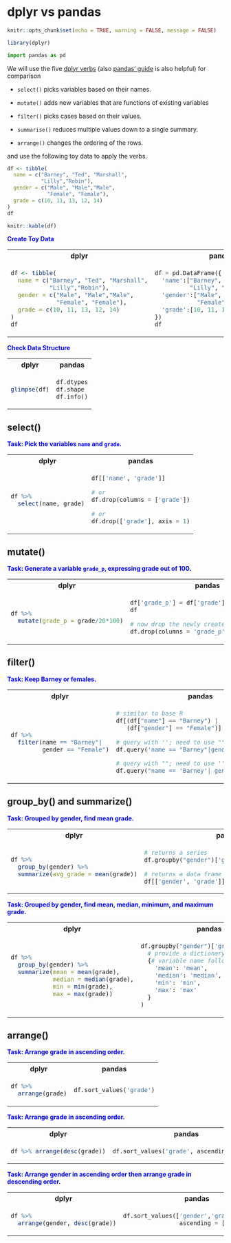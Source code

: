 # dplyr vs pandas

```r
knitr::opts_chunk$set(echo = TRUE, warning = FALSE, message = FALSE)
```

```r
library(dplyr)
```

```python
import pandas as pd
```

We will use the five [dplyr verbs](https://dplyr.tidyverse.org/) (also [pandas' guide](https://pandas.pydata.org/pandas-docs/stable/getting_started/comparison/comparison_with_r.html) is also helpful) for comparison

- `select()` picks variables based on their names.


- `mutate()` adds new variables that are functions of existing variables


- `filter()` picks cases based on their values.

- `summarise()` reduces multiple values down to a single summary.

- `arrange()` changes the ordering of the rows.


and use the following toy data to apply the verbs.



```r
df <- tibble(
  name = c("Barney", "Ted", "Marshall",
           "Lilly","Robin"),
  gender = c("Male", "Male","Male",
             "Female", "Female"),
  grade = c(10, 11, 13, 12, 14)
)
df
```

```r
knitr::kable(df)
```

<span style="color:blue">**Create Toy Data**</span>


<table class='table'>
<tr> <th>dplyr</th> <th>pandas</th> <tr>
<tr>
<td>
```r
df <- tibble(
  name = c("Barney", "Ted", "Marshall",
           "Lilly","Robin"),
  gender = c("Male", "Male","Male",
             "Female", "Female"),
  grade = c(10, 11, 13, 12, 14)
)
df
```

</td>
<td>
```python
df = pd.DataFrame({
  'name':["Barney", "Ted", "Marshall",
          "Lilly", "Robin"],
  'gender':["Male", "Male","Male", 
            "Female", "Female"],
  'grade':[10, 11, 13, 12, 14] 
})
df
```
</td>
<tr>
</table>



<span style="color:blue">**Check Data Structure**</span>

<table class='table'>
<tr> <th>dplyr</th> <th>pandas</th> <tr>
<tr>
<td>

```r
glimpse(df)
```
</td>
<td>
```python
df.dtypes
df.shape
df.info()
```
</td>
<tr>
</table>



## select()

<span style="color:blue">**Task: Pick the variables `name` and `grade`.
**</span>

<table class='table'>
<tr> <th>dplyr</th> <th>pandas</th> <tr>
<tr>
<td>

```r
df %>% 
  select(name, grade)

```

</td>
<td>
```python
df[['name', 'grade']]

```

```python
# or
df.drop(columns = ['grade'])
```

```python
# or
df.drop(['grade'], axis = 1)
```

</td>
<tr>
</table>

## mutate()

<span style="color:blue">**Task: Generate a variable `grade_p`, expressing grade out of 100.
**</span>

<table class='table'>
<tr> <th>dplyr</th> <th>pandas</th> <tr>
<tr>
<td>

```r
df %>% 
  mutate(grade_p = grade/20*100)

```

</td>
<td>
```python
df['grade_p'] = df['grade']/20*100
df
```
```python
# now drop the newly created variable
df.drop(columns = 'grade_p', inplace = True)
```

</td>
<tr>
</table>

## filter()

<span style="color:blue">**Task: Keep Barney or females.
**</span>

<table class='table'>
<tr> <th>dplyr</th> <th>pandas</th> <tr>
<tr>
<td>

```r
df %>% 
  filter(name == "Barney"|
         gender == "Female")

```

</td>
<td>
```python
# similar to base R
df[(df["name"] == "Barney") | 
   (df["gender"] == "Female")]
```

```python
# query with ''; need to use "" for conditions
df.query('name == "Barney"|gender == "Female"')
```

```python
# query with ""; need to use '' for conditions
df.query("name == 'Barney'| gender == 'Female'")
```

</td>
<tr>
</table>




## group_by() and summarize()

<span style="color:blue">**Task: Grouped by gender, find mean grade.
**</span>

<table class='table'>
<tr> <th>dplyr</th> <th>pandas</th> <tr>
<tr>
<td>

```r
df %>% 
  group_by(gender) %>% 
  summarize(avg_grade = mean(grade))

```

</td>
<td>
```python
# returns a series
df.groupby("gender")['grade'].mean()
```

```python
# returns a data frame
df[['gender', 'grade']].groupby("gender").mean()
```
</td>
<tr>
</table>



<span style="color:blue">**Task: Grouped by gender, find mean, median, minimum, and maximum grade.
**</span>


<table class='table'>
<tr> <th>dplyr</th> <th>pandas</th> <tr>
<tr>
<td>


```r
df %>% 
  group_by(gender) %>% 
  summarize(mean = mean(grade),
            median = median(grade),
            min = min(grade),
            max = max(grade))

```

</td>
<td>
```python
df.groupby("gender")['grade'].agg(
  # provide a dictionary
  {# variable name followed by function
    'mean': 'mean',
    'median': 'median',
    'min': 'min',
    'max': 'max'
  }
)
```


</td>
<tr>
</table>


## arrange()

<span style="color:blue">**Task: Arrange grade in ascending order.
**</span>

<table class='table'>
<tr> <th>dplyr</th> <th>pandas</th> <tr>
<tr>
<td>

```r
df %>% 
  arrange(grade)
```

</td>
<td>
```python
df.sort_values('grade')
```

</td>
<tr>
</table>

<span style="color:blue">**Task: Arrange grade in ascending order.
**</span>

<table class='table'>
<tr> <th>dplyr</th> <th>pandas</th> <tr>
<tr>
<td>

```r
df %>% arrange(desc(grade))
```

</td>
<td>
```python
df.sort_values('grade', ascending = False)
```

</td>
<tr>
</table>

<span style="color:blue">**Task: Arrange gender in ascending order then arrange grade in descending order.
**</span>

<table class='table'>
<tr> <th>dplyr</th> <th>pandas</th> <tr>
<tr>
<td>

```r
df %>%
  arrange(gender, desc(grade))
```

</td>
<td>
```python
df.sort_values(['gender','grade'],
                ascending = [True, False])
```
</td>
<tr>
</table>
